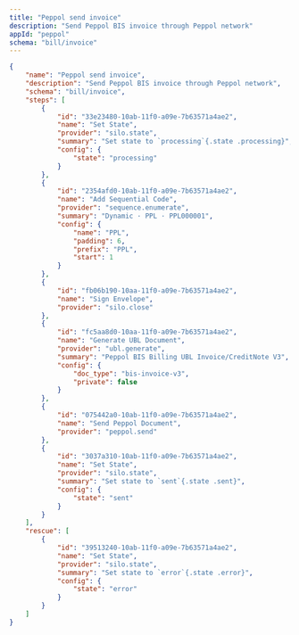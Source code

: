 ```yaml
---
title: "Peppol send invoice"
description: "Send Peppol BIS invoice through Peppol network"
appId: "peppol"
schema: "bill/invoice"
---
```


```json Example Peppol send invoice workflow with states
{
    "name": "Peppol send invoice",
    "description": "Send Peppol BIS invoice through Peppol network",
    "schema": "bill/invoice",
    "steps": [
        {
            "id": "33e23480-10ab-11f0-a09e-7b63571a4ae2",
            "name": "Set State",
            "provider": "silo.state",
            "summary": "Set state to `processing`{.state .processing}",
            "config": {
                "state": "processing"
            }
        },
        {
            "id": "2354afd0-10ab-11f0-a09e-7b63571a4ae2",
            "name": "Add Sequential Code",
            "provider": "sequence.enumerate",
            "summary": "Dynamic · PPL · PPL000001",
            "config": {
                "name": "PPL",
                "padding": 6,
                "prefix": "PPL",
                "start": 1
            }
        },
        {
            "id": "fb06b190-10aa-11f0-a09e-7b63571a4ae2",
            "name": "Sign Envelope",
            "provider": "silo.close"
        },
        {
            "id": "fc5aa8d0-10aa-11f0-a09e-7b63571a4ae2",
            "name": "Generate UBL Document",
            "provider": "ubl.generate",
            "summary": "Peppol BIS Billing UBL Invoice/CreditNote V3",
            "config": {
                "doc_type": "bis-invoice-v3",
                "private": false
            }
        },
        {
            "id": "075442a0-10ab-11f0-a09e-7b63571a4ae2",
            "name": "Send Peppol Document",
            "provider": "peppol.send"
        },
        {
            "id": "3037a310-10ab-11f0-a09e-7b63571a4ae2",
            "name": "Set State",
            "provider": "silo.state",
            "summary": "Set state to `sent`{.state .sent}",
            "config": {
                "state": "sent"
            }
        }
    ],
    "rescue": [
        {
            "id": "39513240-10ab-11f0-a09e-7b63571a4ae2",
            "name": "Set State",
            "provider": "silo.state",
            "summary": "Set state to `error`{.state .error}",
            "config": {
                "state": "error"
            }
        }
    ]
}
```